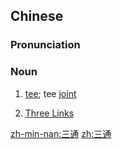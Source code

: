 ==Chinese==
{{zh-forms}}

===Pronunciation===
{{zh-pron
|m=sāntōng
|c=saam1 tung1
|mn=sam-thong
|cat=n
}}

===Noun===
{{zh-noun}}

# {{lb|zh|mechanics}} [[tee]]; tee [[joint]]
# [[w:Three Links|Three Links]]

[[zh-min-nan:三通]]
[[zh:三通]]